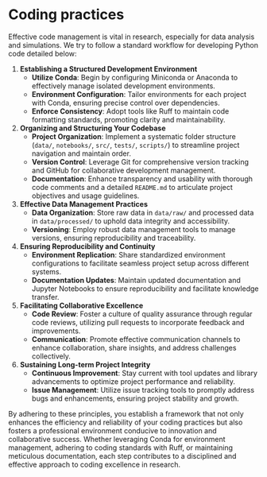 # Coding practices {.unnumbered}

Effective code management is vital in research, especially for data analysis and simulations. We try to follow a standard workflow for developing Python code detailed below:


1. **Establishing a Structured Development Environment**
   - **Utilize Conda**: Begin by configuring Miniconda or Anaconda to effectively manage isolated development environments.
   - **Environment Configuration**: Tailor environments for each project with Conda, ensuring precise control over dependencies.
   - **Enforce Consistency**: Adopt tools like Ruff to maintain code formatting standards, promoting clarity and maintainability.

2. **Organizing and Structuring Your Codebase**
   - **Project Organization**: Implement a systematic folder structure (`data/`, `notebooks/`, `src/`, `tests/`, `scripts/`) to streamline project navigation and maintain order.
   - **Version Control**: Leverage Git for comprehensive version tracking and GitHub for collaborative development management.
   - **Documentation**: Enhance transparency and usability with thorough code comments and a detailed `README.md` to articulate project objectives and usage guidelines.

3. **Effective Data Management Practices**
   - **Data Organization**: Store raw data in `data/raw/` and processed data in `data/processed/` to uphold data integrity and accessibility.
   - **Versioning**: Employ robust data management tools to manage versions, ensuring reproducibility and traceability.

4. **Ensuring Reproducibility and Continuity**
   - **Environment Replication**: Share standardized environment configurations to facilitate seamless project setup across different systems.
   - **Documentation Updates**: Maintain updated documentation and Jupyter Notebooks to ensure reproducibility and facilitate knowledge transfer.

5. **Facilitating Collaborative Excellence**
   - **Code Review**: Foster a culture of quality assurance through regular code reviews, utilizing pull requests to incorporate feedback and improvements.
   - **Communication**: Promote effective communication channels to enhance collaboration, share insights, and address challenges collectively.

6. **Sustaining Long-term Project Integrity**
   - **Continuous Improvement**: Stay current with tool updates and library advancements to optimize project performance and reliability.
   - **Issue Management**: Utilize issue tracking tools to promptly address bugs and enhancements, ensuring project stability and growth.


By adhering to these principles, you establish a framework that not only enhances the efficiency and reliability of your coding practices but also fosters a professional environment conducive to innovation and collaborative success. Whether leveraging Conda for environment management, adhering to coding standards with Ruff, or maintaining meticulous documentation, each step contributes to a disciplined and effective approach to coding excellence in research.